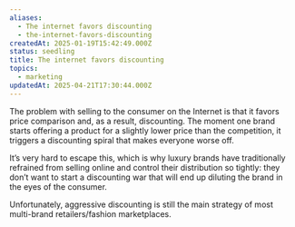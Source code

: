 ```yaml
---
aliases:
  - The internet favors discounting
  - the-internet-favors-discounting
createdAt: 2025-01-19T15:42:49.000Z
status: seedling
title: The internet favors discounting
topics:
  - marketing
updatedAt: 2025-04-21T17:30:44.000Z
---
```

The problem with selling to the consumer on the Internet is that it favors price comparison and, as a result, discounting. The moment one brand starts offering a product for a slightly lower price than the competition, it triggers a discounting spiral that makes everyone worse off.

It’s very hard to escape this, which is why luxury brands have traditionally refrained from selling online and control their distribution so tightly: they don’t want to start a discounting war that will end up diluting the brand in the eyes of the consumer.

Unfortunately, aggressive discounting is still the main strategy of most multi-brand retailers/fashion marketplaces.

